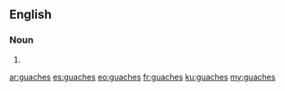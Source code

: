 ==English==

===Noun===
{{head|en|noun plural form}}

# {{plural of|guache|lang=en}}

[[ar:guaches]]
[[es:guaches]]
[[eo:guaches]]
[[fr:guaches]]
[[ku:guaches]]
[[my:guaches]]
